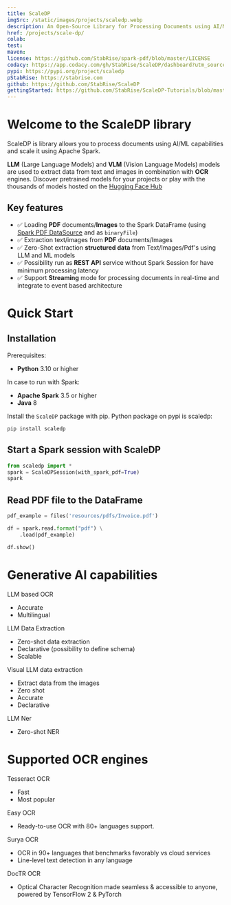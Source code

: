 ```yaml
---
title: ScaleDP
imgSrc: /static/images/projects/scaledp.webp
description: An Open-Source Library for Processing Documents using AI/ML in Apache Spark.
href: /projects/scale-dp/
colab:
test:
maven:
license: https://github.com/StabRise/spark-pdf/blob/master/LICENSE
codacy: https://app.codacy.com/gh/StabRise/ScaleDP/dashboard?utm_source=gh&utm_medium=referral&utm_content=&utm_campaign=Badge_grade
pypi: https://pypi.org/project/scaledp
pStabRise: https://stabrise.com
github: https://github.com/StabRise/ScaleDP
gettingStarted: https://github.com/StabRise/ScaleDP-Tutorials/blob/master/1.QuickStart.ipynb
---
```


# Welcome to the ScaleDP library

ScaleDP is library allows you to process documents using AI/ML capabilities and scale it using Apache Spark.

**LLM** (Large Language Models) and **VLM** (Vision Language Models) models are used to extract data from text and images in combination with **OCR** engines. Discover
pretrained models for your projects or play with the thousands of models hosted on the [Hugging Face Hub](https://huggingface.co/)

## Key features

 - ✅ Loading **PDF** documents/**Images** to the Spark DataFrame (using [Spark PDF DataSource](https://stabrise.com/spark-pdf/)  and as `binaryFile`)
 - ✅ Extraction text/images from **PDF** documents/Images
 - ✅ Zero-Shot extraction **structured data** from Text/Images/Pdf's using LLM and ML models
 - ✅ Possibility run as **REST API** service without Spark Session for have minimum processing latency
 - ✅ Support **Streaming** mode for processing documents in real-time and integrate to event based architecture

# Quick Start

## Installation

Prerequisites:
 - **Python** 3.10 or higher

In case to run with Spark:

 - **Apache Spark** 3.5 or higher
 - **Java** 8

Install the `ScaleDP` package with pip. Python package on pypi is scaledp:
```shell
pip install scaledp
```

## Start a Spark session with ScaleDP

```python
from scaledp import *
spark = ScaleDPSession(with_spark_pdf=True)
spark
```

## Read PDF file to the DataFrame

```python
pdf_example = files('resources/pdfs/Invoice.pdf')

df = spark.read.format("pdf") \
    .load(pdf_example)

df.show()
```

# Generative AI capabilities

LLM based OCR
 - Accurate
 - Multilingual

LLM Data Extraction
 - Zero-shot data extraction
 - Declarative (possibility to define schema)
 - Scalable

Visual LLM data extraction
 - Extract data from the images
 - Zero shot
 - Accurate
 - Declarative

LLM Ner
 - Zero-shot NER

# Supported OCR engines

Tesseract OCR
 - Fast
 - Most popular

Easy OCR
 - Ready-to-use OCR with 80+ languages support.

Surya OCR
 - OCR in 90+ languages that benchmarks favorably vs cloud services
 - Line-level text detection in any language

DocTR OCR
 - Optical Character Recognition made seamless & accessible to anyone, powered by TensorFlow 2 & PyTorch